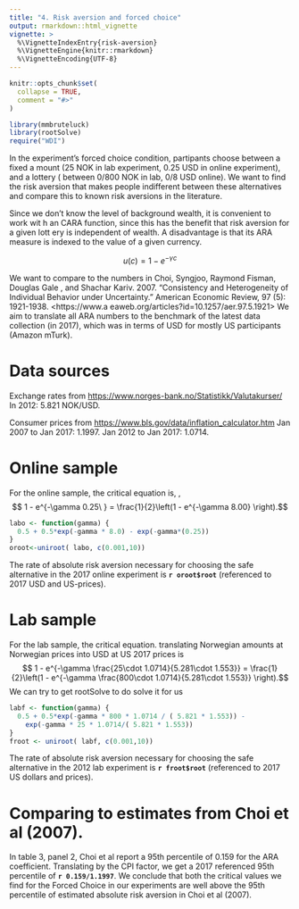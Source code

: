 ```yaml
---
title: "4. Risk aversion and forced choice"
output: rmarkdown::html_vignette
vignette: >
  %\VignetteIndexEntry{risk-aversion}
  %\VignetteEngine{knitr::rmarkdown}
  %\VignetteEncoding{UTF-8}
---
```


```r
knitr::opts_chunk$set(
  collapse = TRUE,
  comment = "#>"
)
```

```r
library(mmbruteluck)
library(rootSolve)
require("WDI")
```

In the experiment's forced choice condition, partipants choose between a fixed a
mount (25 NOK in lab experiment, 0.25 USD in online experiment), and a lottery (
between 0/800 NOK in lab, 0/8 USD online).
We want to find the risk aversion that makes people indifferent between these
alternatives and compare this to known risk aversions in the literature. 

Since we don't know the level of background wealth, it is convenient to work wit
h
an CARA function, since this has the benefit that risk aversion for a given lott
ery is 
independent of wealth. A disadvantage is that its ARA measure is indexed to the 
value of
a given currency. 

$$ u(c) = 1 - e^{- \gamma c}$$

We want to compare to the numbers in Choi, Syngjoo, Raymond Fisman, Douglas Gale
, and Shachar Kariv. 2007. "Consistency and Heterogeneity of Individual Behavior
 under Uncertainty." American Economic Review, 97 (5): 1921-1938. <https://www.a
eaweb.org/articles?id=10.1257/aer.97.5.1921> We aim
to translate all ARA numbers to the benchmark of the latest data collection (in 
2017), which
was in terms of USD for mostly US participants (Amazon mTurk). 


# Data sources
Exchange rates from <https://www.norges-bank.no/Statistikk/Valutakurser/>
In 2012: 5.821 NOK/USD. 

Consumer prices from <https://www.bls.gov/data/inflation_calculator.htm>
Jan 2007 to Jan 2017: 1.1997.
Jan 2012 to Jan 2017: 1.0714.

# Online sample
For the online sample, the critical equation is, , 
$$ 1 - e^{-\gamma 0.25\ } = \frac{1}{2}\left(1 - e^{-\gamma 8.00} \right).$$
```r
labo <- function(gamma) {
  0.5 + 0.5*exp(-gamma * 8.0) - exp(-gamma*(0.25))
}
oroot<-uniroot( labo, c(0.001,10))
```
The rate of absolute risk aversion necessary for choosing the safe alternative
in the 2017 online experiment is **`r oroot$root`** (referenced to 2017 USD and US-prices).

# Lab sample

For the lab sample, the critical equation. translating Norwegian amounts at Norwegian
prices into USD at US 2017 prices is 
$$ 1 - e^{-\gamma \frac{25\cdot 1.0714}{5.281\cdot 1.553}} = 
\frac{1}{2}\left(1 - e^{-\gamma \frac{800\cdot 1.0714}{5.281\cdot 1.553}} \right).$$
We can try to get rootSolve to do solve it for us
```r
labf <- function(gamma) {
  0.5 + 0.5*exp(-gamma * 800 * 1.0714 / ( 5.821 * 1.553)) - 
    exp(-gamma * 25 * 1.0714/( 5.821 * 1.553)) 
}
froot <- uniroot( labf, c(0.001,10))
```
The rate of absolute risk aversion necessary for choosing the safe alternative
in the 2012 lab experiment is **`r froot$root`** (referenced to 2017 US dollars and prices). 

# Comparing to estimates from Choi et al (2007). 
In table 3, panel 2, Choi et al report a 95th percentile of 0.159 for the
ARA coefficient. Translating by the CPI factor, we get a 2017 referenced
95th percentile of **`r 0.159/1.1997`**. We conclude that both the
critical values we find for the Forced Choice in our experiments are 
well above the 95th percentile of estimated absolute risk aversion
in Choi et al (2007). 

